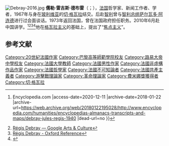 [[File:Debray-2016.jpg|thumb]]
'''儒勒·雷吉斯·德布雷'''（{{lang-es|Jules Régis Debray}}；{{bd|1940年|9月2日||catidx=d}}），[[法国|法国]]哲学家、新闻工作者、学者，1967年与身在[[玻利维亚|玻利维亚]]的[[切·格瓦拉|切·格瓦拉]]结交。后赴[[智利|智利]]曾与[[智利总统|智利总统]][[萨尔瓦多·阿连德|萨尔瓦多·阿连德]]进行过会面谈话。1973年返回法国，曾在法国政府担任职务。2010年6月赴中国讲学。<ref>{{Cite web |url=https://www.encyclopedia.com/humanities/encyclopedias-almanacs-transcripts-and-maps/debray-jules-regis-1940 |title=Debray, [Jules] Régis (1940–) {{!}} Encyclopedia.com |access-date=2020-12-11 |archive-date=2018-01-22 |archive-url=https://web.archive.org/web/20180122195028/http://www.encyclopedia.com/humanities/encyclopedias-almanacs-transcripts-and-maps/debray-jules-regis-1940 |dead-url=no }}</ref><ref>[https://artsandculture.google.com/entity/r%C3%A9gis-debray/m03bkll Régis Debray — Google Arts & Culture]</ref><ref>[https://www.oxfordreference.com/view/10.1093/oi/authority.20110803095705831 Régis Debray - Oxford Reference]</ref><ref>{{Cite web |url=http://word.world-citizenship.org/wp-archive/1693 |title=World People's Blog » Blog Archive » Régis Debray – France |access-date=2020-12-11 |archive-date=2015-05-20 |archive-url=https://web.archive.org/web/20150520153750/http://word.world-citizenship.org/wp-archive/1693 |dead-url=no }}</ref>他在[[格瓦拉主义|格瓦拉主义]]的基础上，提出了“[[焦点主义|焦点主义]]”。

== 参考文献 ==
{{Reflist}}

{{normdaten}}
{{DEFAULTSORT:debray}}
[[Category:20世紀法國作家|Category:20世紀法國作家]]
[[Category:巴黎高等師範學院校友|Category:巴黎高等師範學院校友]]
[[Category:路易大帝中學校友|Category:路易大帝中學校友]]
[[Category:法國大學教師|Category:法國大學教師]]
[[Category:法國男性作家|Category:法國男性作家]]
[[Category:法國非虛構作品作家|Category:法國非虛構作品作家]]
[[Category:法國哲學家|Category:法國哲學家]]
[[Category:法國不可知論者|Category:法國不可知論者]]
[[Category:法國共產主義者|Category:法國共產主義者]]
[[Category:游擊戰理論家|Category:游擊戰理論家]]
[[Category:革命理論家|Category:革命理論家]]
[[Category:費米娜獎獲得者|Category:費米娜獎獲得者]]
[[Category:切·格瓦拉|Category:切·格瓦拉]]
{{france-bio-stub}}